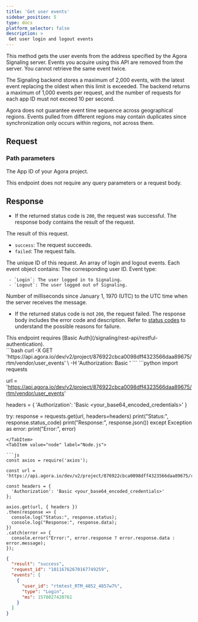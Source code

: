 ```yaml
---
title: 'Get user events'
sidebar_position: 5
type: docs
platform_selector: false
description: >
 Get user login and logout events
---
```



<RestAPILayout>
 <LeftColumn
   title={frontMatter.title}
   method="GET"
   endpoint="https://api.agora.io/dev/v2/project/<appid>/rtm/vendor/user_events"
 >

This method gets the user events from the address specified by the Agora Signaling server. Events you acquire using this API are removed from the server. You cannot retrieve the same event twice.

The Signaling backend stores a maximum of 2,000 events, with the latest event replacing the oldest when this limit is exceeded. The backend returns a maximum of 1,000 events per request, and the number of requests for each app ID must not exceed 10 per second.

<Admonition type="caution">
Agora does not guarantee event time sequence across geographical regions. Events pulled from different regions may contain duplicates since synchronization only occurs within regions, not across them.
</Admonition>

## Request

### Path parameters

<PathParameter name="appId" type="string" required={true}>
  The App ID of your Agora project.
</PathParameter>

This endpoint does not require any query parameters or a request body.

## Response

- If the returned status code is `200`, the request was successful. The response body contains the result of the request.

<ParameterList title="OK">
 <Parameter name="result" type="string">
   The result of this request.
   
   - `success`: The request succeeds.
   - `failed`: The request fails.
 </Parameter>

 <Parameter name="request_id" type="string">
   The unique ID of this request.
 </Parameter>

 <Parameter name="events" type="array">
   An array of login and logout events. Each event object contains:
   
   <Parameter name="user_id" type="string">
     The corresponding user ID.
   </Parameter>
   
   <Parameter name="type" type="string">
     Event type:
     
     - `Login`: The user logged in to Signaling.
     - `Logout`: The user logged out of Signaling.
   </Parameter>
   
   <Parameter name="ms" type="integer">
     Number of milliseconds since January 1, 1970 (UTC) to the UTC time when the server receives the message.
   </Parameter>
 </Parameter>
</ParameterList>

- If the returned status code is not `200`, the request failed. The response body includes the error code and description. Refer to [status codes](/signaling/reference/status-codes) to understand the possible reasons for failure.
     
</LeftColumn>

<RightColumn>

<Section title="Authorization">
This endpoint requires [Basic Auth](/signaling/rest-api/restful-authentication).
</Section>

<Section title="Request example">

 <Tabs groupId="code-examples">
   <TabItem value="curl" label="curl" default>
     ```bash
     curl -X GET 'https://api.agora.io/dev/v2/project/876922cbca0098dff4323566daa89675/rtm/vendor/user_events' \
     -H 'Authorization: Basic <your_base64_encoded_credentials>'
     ```
   </TabItem>
   <TabItem value="python" label="Python">
   ```python
   import requests

   url = 'https://api.agora.io/dev/v2/project/876922cbca0098dff4323566daa89675/rtm/vendor/user_events'

   headers = {
     'Authorization': 'Basic <your_base64_encoded_credentials>'
   }

   try:
     response = requests.get(url, headers=headers)
     print("Status:", response.status_code)
     print("Response:", response.json())
   except Exception as error:
     print("Error:", error)    
   ```
   </TabItem>
   <TabItem value="node" label="Node.js">

   ```js
   const axios = require('axios');

   const url = 'https://api.agora.io/dev/v2/project/876922cbca0098dff4323566daa89675/rtm/vendor/user_events';

   const headers = {
     'Authorization': 'Basic <your_base64_encoded_credentials>'
   };

   axios.get(url, { headers })
   .then(response => {
     console.log("Status:", response.status);
     console.log("Response:", response.data);
   })
   .catch(error => {
     console.error("Error:", error.response ? error.response.data : error.message);
   });
   ```
   </TabItem>
 </Tabs>
</Section>

<Section title="Response example">

 ```json
 {
   "result": "success",
   "request_id": "10116762670167749259",
   "events": [
     {
       "user_id": "rtmtest_RTM_4852_4857w7%",
       "type": "Login",
       "ms": 1578027420761
     }
   ]
 }
 ```

</Section>
</RightColumn>
</RestAPILayout>